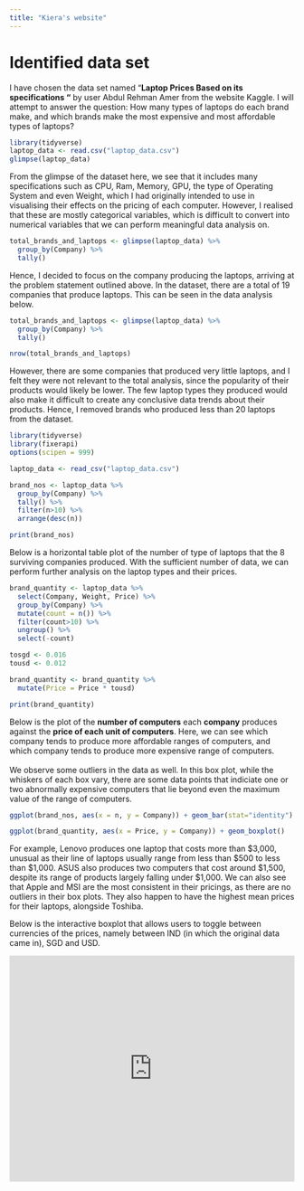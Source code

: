 ```yaml
---
title: "Kiera's website"
---
```


# Identified data set

I have chosen the data set named "**Laptop Prices Based on its specifications "** by user Abdul Rehman Amer from the website Kaggle. I will attempt to answer the question: How many types of laptops do each brand make, and which brands make the most expensive and most affordable types of laptops?

```r
library(tidyverse)
laptop_data <- read.csv("laptop_data.csv")
glimpse(laptop_data)
```

From the glimpse of the dataset here, we see that it includes many specifications such as CPU, Ram, Memory, GPU, the type of Operating System and even Weight, which I had originally intended to use in visualising their effects on the pricing of each computer. However, I realised that these are mostly categorical variables, which is difficult to convert into numerical variables that we can perform meaningful data analysis on.

```r
total_brands_and_laptops <- glimpse(laptop_data) %>%
  group_by(Company) %>%
  tally()
```

Hence, I decided to focus on the company producing the laptops, arriving at the problem statement outlined above. In the dataset, there are a total of 19 companies that produce laptops. This can be seen in the data analysis below.

```r
total_brands_and_laptops <- glimpse(laptop_data) %>%
  group_by(Company) %>%
  tally()

nrow(total_brands_and_laptops)
```

However, there are some companies that produced very little laptops, and I felt they were not relevant to the total analysis, since the popularity of their products would likely be lower. The few laptop types they produced would also make it difficult to create any conclusive data trends about their products. Hence, I removed brands who produced less than 20 laptops from the dataset.

```r
library(tidyverse)
library(fixerapi)
options(scipen = 999)

laptop_data <- read_csv("laptop_data.csv")

brand_nos <- laptop_data %>% 
  group_by(Company) %>% 
  tally() %>% 
  filter(n>10) %>% 
  arrange(desc(n))

print(brand_nos)
```
Below is a horizontal table plot of the number of type of laptops that the 8 surviving companies produced. With the sufficient number of data, we can perform further analysis on the laptop types and their prices.

```r
brand_quantity <- laptop_data %>% 
  select(Company, Weight, Price) %>% 
  group_by(Company) %>% 
  mutate(count = n()) %>% 
  filter(count>10) %>% 
  ungroup() %>% 
  select(-count)

tosgd <- 0.016
tousd <- 0.012

brand_quantity <- brand_quantity %>% 
  mutate(Price = Price * tousd)

print(brand_quantity)
```

Below is the plot of the **number of computers** each **company** produces against the **price of each unit of computers**. Here, we can see which company tends to produce more affordable ranges of computers, and which company tends to produce more expensive range of computers.\
\
We observe some outliers in the data as well. In this box plot, while the whiskers of each box vary, there are some data points that indiciate one or two abnormally expensive computers that lie beyond even the maximum value of the range of computers.

```r
ggplot(brand_nos, aes(x = n, y = Company)) + geom_bar(stat="identity")

ggplot(brand_quantity, aes(x = Price, y = Company)) + geom_boxplot()
```

For example, Lenovo produces one laptop that costs more than \$3,000, unusual as their line of laptops usually range from less than \$500 to less than \$1,000. ASUS also produces two computers that cost around \$1,500, despite its range of products largely falling under \$1,000. We can also see that Apple and MSI are the most consistent in their pricings, as there are no outliers in their box plots. They also happen to have the highest mean prices for their laptops, alongside Toshiba.

Below is the interactive boxplot that allows users to toggle between currencies of the prices, namely between IND (in which the original data came in), SGD and USD.
```{=html}
<iframe height="400" width="100%" frameborder="no" src="https://iaekr.shinyapps.io/sample_app_nm2207/"> </iframe>
```
